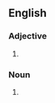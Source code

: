 {{also|antimicrobial}}
==English==

===Adjective===
{{head|en|adjective}}

# {{alternative spelling of|antimicrobial|lang=en}}

===Noun===
{{head|en|noun}}

# {{alternative spelling of|antimicrobial|lang=en}}